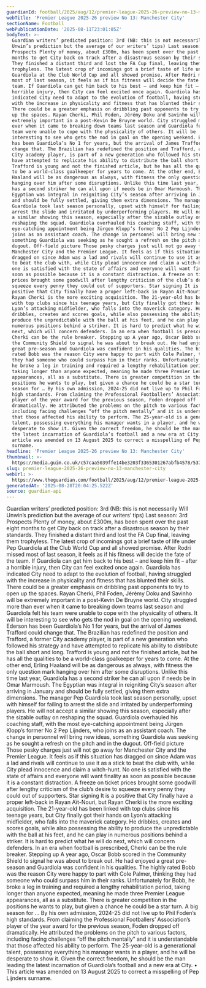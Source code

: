 ```yaml
---
guardianId: football/2025/aug/12/premier-league-2025-26-preview-no-13-manchester-city
webTitle: 'Premier League 2025-26 preview No 13: Manchester City'
sectionName: Football
webPublicationDate: '2025-08-11T23:01:05Z'
bodyText: >-
  Guardian writers’ predicted position: 3rd (NB: this is not necessarily Will
  Unwin’s prediction but the average of our writers’ tips) Last season: 3rd
  Prospects Plenty of money, about £300m, has been spent over the past eight
  months to get City back on track after a disastrous season by their standards.
  They finished a distant third and lost the FA Cup final, leaving them
  trophyless. The latest crop of incomings got a brief taste of life under Pep
  Guardiola at the Club World Cup and all showed promise. After Rodri missed
  most of last season, it feels as if his fitness will decide the fate of the
  team. If Guardiola can get him back to his best – and keep him fit – after a
  horrible injury, then City can feel excited once again. Guardiola has
  indicated City need to adapt to the evolution of football, having struggled
  with the increase in physicality and fitness that has blunted their skills.
  There could be a greater emphasis on dribbling past opponents to try to open
  up the spaces. Rayan Cherki, Phil Foden, Jérémy Doku and Savinho will be
  extremely important in a post-Kevin De Bruyne world. City struggled more than
  ever when it came to breaking down teams last season and Guardiola felt his
  team were unable to cope with the physicality of others. It will be
  interesting to see who gets the nod in goal on the opening weekend. Ederson
  has been Guardiola’s No 1 for years, but the arrival of James Trafford could
  change that. The Brazilian has redefined the position and Trafford, a former
  City academy player, is part of a new generation who followed his strategy and
  have attempted to replicate his ability to distribute the ball short and long.
  Trafford is young and not the finished article, but he has all the qualities
  to be a world-class goalkeeper for years to come. At the other end, Erling
  Haaland will be as dangerous as always, with fitness the only question mark
  hanging over him after some disruptions. Unlike this time last year, Guardiola
  has a second striker he can all upon if needs be in Omar Marmoush. The
  Egyptian was integral in reigniting City’s season after arriving in January
  and should be fully settled, giving them extra dimensions. The manager Pep
  Guardiola took last season personally, upset with himself for failing to
  arrest the slide and irritated by underperforming players. He will not accept
  a similar showing this season, especially after the sizable outlay on
  reshaping the squad. Guardiola overhauled his coaching staff, with the most
  eye-catching appointment being Jürgen Klopp’s former No 2 Pep Lijnders, who
  joins as an assistant coach. The change in personnel will bring new ideas,
  something Guardiola was seeking as he sought a refresh on the pitch and in the
  dugout. Off-field picture Those pesky charges just will not go away for
  Manchester City and the Premier League. It feels as if this situation has
  dragged on since Adam was a lad and rivals will continue to use it as a stick
  to beat the club with, while City plead innocence and claim a witch-hunt. No
  one is satisfied with the state of affairs and everyone will want finality as
  soon as possible because it is a constant distraction. A freeze on ticket
  prices brought some goodwill after lengthy criticism of the club’s desire to
  squeeze every penny they could out of supporters. Star signing It is a
  positive that City finally have a proper left-back in Rayan Aït-Nouri, but
  Rayan Cherki is the more exciting acquisition. The 21-year-old has been linked
  with top clubs since his teenage years, but City finally got their hands on
  Lyon’s attacking midfielder, who falls into the maverick category. He
  dribbles, creates and scores goals, while also possessing the ability to
  produce the unpredictable with the ball at his feet, and he can play in
  numerous positions behind a striker. It is hard to predict what he will do
  next, which will concern defenders. In an era when football is prescribed,
  Cherki can be the rule breaker. Stepping up A year ago, Oscar Bobb scored in
  the Community Shield to signal he was about to break out. He had enjoyed a
  great pre-season and Guardiola was confident in his qualities. The highly
  rated Bobb was the reason City were happy to part with Cole Palmer, thinking
  they had someone who could surpass him in their ranks. Unfortunately for Bobb,
  he broke a leg in training and required a lengthy rehabilitation period,
  taking longer than anyone expected, meaning he made three Premier League
  appearances, all as a substitute. There is greater competition in the
  positions he wants to play, but given a chance he could be a star turn. A big
  season for … By his own admission, 2024-25 did not live up to Phil Foden’s
  high standards. From claiming the Professional Footballers’ Association’s
  player of the year award for the previous season, Foden dropped off
  dramatically. He attributed the problems on the pitch to various factors,
  including facing challenges “off the pitch mentally” and it is understandable
  that those affected his ability to perform. The 25-year-old is a generational
  talent, possessing everything his manager wants in a player, and he will be
  desperate to show it. Given the correct freedom, he should be the man leading
  the latest incarnation of Guardiola’s football and a new era at City. • This
  article was amended on 13 August 2025 to correct a misspelling of Pep Lijnders
  surname.
headline: 'Premier League 2025-26 preview No 13: Manchester City'
thumbnail: >-
  https://media.guim.co.uk/c57caa5039ffe14be3203f3365301267abfb4578/537_194_4088_3272/500.jpg
slug: premier-league-2025-26-preview-no-13-manchester-city
webUrl: >-
  https://www.theguardian.com/football/2025/aug/12/premier-league-2025-26-preview-no-13-manchester-city
generatedAt: '2025-08-28T20:04:25.522Z'
source: guardian-api
---
```

Guardian writers’ predicted position: 3rd (NB: this is not necessarily Will Unwin’s prediction but the average of our writers’ tips) Last season: 3rd Prospects Plenty of money, about £300m, has been spent over the past eight months to get City back on track after a disastrous season by their standards. They finished a distant third and lost the FA Cup final, leaving them trophyless. The latest crop of incomings got a brief taste of life under Pep Guardiola at the Club World Cup and all showed promise. After Rodri missed most of last season, it feels as if his fitness will decide the fate of the team. If Guardiola can get him back to his best – and keep him fit – after a horrible injury, then City can feel excited once again. Guardiola has indicated City need to adapt to the evolution of football, having struggled with the increase in physicality and fitness that has blunted their skills. There could be a greater emphasis on dribbling past opponents to try to open up the spaces. Rayan Cherki, Phil Foden, Jérémy Doku and Savinho will be extremely important in a post-Kevin De Bruyne world. City struggled more than ever when it came to breaking down teams last season and Guardiola felt his team were unable to cope with the physicality of others. It will be interesting to see who gets the nod in goal on the opening weekend. Ederson has been Guardiola’s No 1 for years, but the arrival of James Trafford could change that. The Brazilian has redefined the position and Trafford, a former City academy player, is part of a new generation who followed his strategy and have attempted to replicate his ability to distribute the ball short and long. Trafford is young and not the finished article, but he has all the qualities to be a world-class goalkeeper for years to come. At the other end, Erling Haaland will be as dangerous as always, with fitness the only question mark hanging over him after some disruptions. Unlike this time last year, Guardiola has a second striker he can all upon if needs be in Omar Marmoush. The Egyptian was integral in reigniting City’s season after arriving in January and should be fully settled, giving them extra dimensions. The manager Pep Guardiola took last season personally, upset with himself for failing to arrest the slide and irritated by underperforming players. He will not accept a similar showing this season, especially after the sizable outlay on reshaping the squad. Guardiola overhauled his coaching staff, with the most eye-catching appointment being Jürgen Klopp’s former No 2 Pep Lijnders, who joins as an assistant coach. The change in personnel will bring new ideas, something Guardiola was seeking as he sought a refresh on the pitch and in the dugout. Off-field picture Those pesky charges just will not go away for Manchester City and the Premier League. It feels as if this situation has dragged on since Adam was a lad and rivals will continue to use it as a stick to beat the club with, while City plead innocence and claim a witch-hunt. No one is satisfied with the state of affairs and everyone will want finality as soon as possible because it is a constant distraction. A freeze on ticket prices brought some goodwill after lengthy criticism of the club’s desire to squeeze every penny they could out of supporters. Star signing It is a positive that City finally have a proper left-back in Rayan Aït-Nouri, but Rayan Cherki is the more exciting acquisition. The 21-year-old has been linked with top clubs since his teenage years, but City finally got their hands on Lyon’s attacking midfielder, who falls into the maverick category. He dribbles, creates and scores goals, while also possessing the ability to produce the unpredictable with the ball at his feet, and he can play in numerous positions behind a striker. It is hard to predict what he will do next, which will concern defenders. In an era when football is prescribed, Cherki can be the rule breaker. Stepping up A year ago, Oscar Bobb scored in the Community Shield to signal he was about to break out. He had enjoyed a great pre-season and Guardiola was confident in his qualities. The highly rated Bobb was the reason City were happy to part with Cole Palmer, thinking they had someone who could surpass him in their ranks. Unfortunately for Bobb, he broke a leg in training and required a lengthy rehabilitation period, taking longer than anyone expected, meaning he made three Premier League appearances, all as a substitute. There is greater competition in the positions he wants to play, but given a chance he could be a star turn. A big season for … By his own admission, 2024-25 did not live up to Phil Foden’s high standards. From claiming the Professional Footballers’ Association’s player of the year award for the previous season, Foden dropped off dramatically. He attributed the problems on the pitch to various factors, including facing challenges “off the pitch mentally” and it is understandable that those affected his ability to perform. The 25-year-old is a generational talent, possessing everything his manager wants in a player, and he will be desperate to show it. Given the correct freedom, he should be the man leading the latest incarnation of Guardiola’s football and a new era at City. • This article was amended on 13 August 2025 to correct a misspelling of Pep Lijnders surname.
